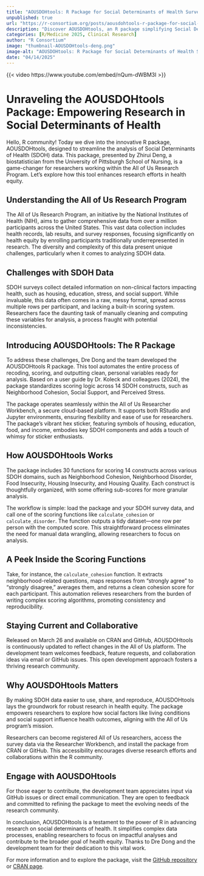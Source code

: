 ```yaml
--- 
title: "AOUSDOHtools: R Package for Social Determinants of Health Survey data in All of Us Research Program" 
unpublished: true 
url: "https://r-consortium.org/posts/aousdohtools-r-package-for-social-determinants-of-health-survey-data-in-all-of-us-research-program/"
description: "Discover AOUSDOHtools, an R package simplifying Social Determinants of Health data analysis." 
categories: [R/Medicine 2025, Clinical Research]
author: "R Consortium" 
image: "thumbnail-AOUSDOHtools-deng.png" 
image-alt: "AOUSDOHtools: R Package for Social Determinants of Health Survey data in All of Us Research Program - Zhirui Deng" 
date: "04/14/2025" 
---
```


{{< video https://www.youtube.com/embed/nQum-dWBM3I >}}

# Unraveling the AOUSDOHtools Package: Empowering Research in Social Determinants of Health

Hello, R community! Today we dive into the innovative R package, AOUSDOHtools, designed to streamline the analysis of Social Determinants of Health (SDOH) data. This package, presented by Zhirui Deng, a biostatistician from the University of Pittsburgh School of Nursing, is a game-changer for researchers working within the All of Us Research Program. Let's explore how this tool enhances research efforts in health equity.

## Understanding the All of Us Research Program

The All of Us Research Program, an initiative by the National Institutes of Health (NIH), aims to gather comprehensive data from over a million participants across the United States. This vast data collection includes health records, lab results, and survey responses, focusing significantly on health equity by enrolling participants traditionally underrepresented in research. The diversity and complexity of this data present unique challenges, particularly when it comes to analyzing SDOH data.

## Challenges with SDOH Data

SDOH surveys collect detailed information on non-clinical factors impacting health, such as housing, education, stress, and social support. While invaluable, this data often comes in a raw, messy format, spread across multiple rows per participant, and lacking a built-in scoring system. Researchers face the daunting task of manually cleaning and computing these variables for analysis, a process fraught with potential inconsistencies.

## Introducing AOUSDOHtools: The R Package

To address these challenges, Dre Dong and the team developed the AOUSDOHtools R package. This tool automates the entire process of recoding, scoring, and outputting clean, personal variables ready for analysis. Based on a user guide by Dr. Koleck and colleagues (2024), the package standardizes scoring logic across 14 SDOH constructs, such as Neighborhood Cohesion, Social Support, and Perceived Stress.

The package operates seamlessly within the All of Us Researcher Workbench, a secure cloud-based platform. It supports both RStudio and Jupyter environments, ensuring flexibility and ease of use for researchers. The package's vibrant hex sticker, featuring symbols of housing, education, food, and income, embodies key SDOH components and adds a touch of whimsy for sticker enthusiasts.

## How AOUSDOHtools Works

The package includes 30 functions for scoring 14 constructs across various SDOH domains, such as Neighborhood Cohesion, Neighborhood Disorder, Food Insecurity, Housing Insecurity, and Housing Quality. Each construct is thoughtfully organized, with some offering sub-scores for more granular analysis.

The workflow is simple: load the package and your SDOH survey data, and call one of the scoring functions like `calculate_cohesion` or `calculate_disorder`. The function outputs a tidy dataset—one row per person with the computed score. This straightforward process eliminates the need for manual data wrangling, allowing researchers to focus on analysis.

## A Peek Inside the Scoring Functions

Take, for instance, the `calculate_cohesion` function. It extracts neighborhood-related questions, maps responses from "strongly agree" to "strongly disagree," averages them, and returns a clean cohesion score for each participant. This automation relieves researchers from the burden of writing complex scoring algorithms, promoting consistency and reproducibility.

## Staying Current and Collaborative

Released on March 26 and available on CRAN and GitHub, AOUSDOHtools is continuously updated to reflect changes in the All of Us platform. The development team welcomes feedback, feature requests, and collaboration ideas via email or GitHub issues. This open development approach fosters a thriving research community.

## Why AOUSDOHtools Matters

By making SDOH data easier to use, share, and reproduce, AOUSDOHtools lays the groundwork for robust research in health equity. The package empowers researchers to explore how social factors like living conditions and social support influence health outcomes, aligning with the All of Us program's mission.

Researchers can become registered All of Us researchers, access the survey data via the Researcher Workbench, and install the package from CRAN or GitHub. This accessibility encourages diverse research efforts and collaborations within the R community.

## Engage with AOUSDOHtools

For those eager to contribute, the development team appreciates input via GitHub issues or direct email communication. They are open to feedback and committed to refining the package to meet the evolving needs of the research community.

In conclusion, AOUSDOHtools is a testament to the power of R in advancing research on social determinants of health. It simplifies complex data processes, enabling researchers to focus on impactful analyses and contribute to the broader goal of health equity. Thanks to Dre Dong and the development team for their dedication to this vital work.

For more information and to explore the package, visit the [GitHub repository](https://github.com/zhd52/AOUSDOHtools) or [CRAN page](https://cran.r-project.org/package=AOUSDOHtools).